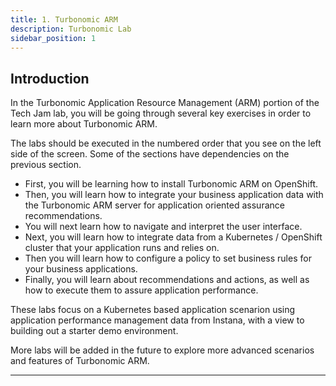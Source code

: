 ```yaml
---
title: 1. Turbonomic ARM
description: Turbonomic Lab
sidebar_position: 1
---
```


## Introduction

In the Turbonomic Application Resource Management (ARM) portion of the Tech Jam
lab, you will be going through several key exercises in order to learn more
about Turbonomic ARM.

The labs should be executed in the numbered order that you see on the left side
of the screen. Some of the sections have dependencies on the previous section.

- First, you will be learning how to install Turbonomic ARM on OpenShift.
- Then, you will learn how to integrate your business application data with the
  Turbonomic ARM server for application oriented assurance recommendations.
- You will next learn how to navigate and interpret the user interface.
- Next, you will learn how to integrate data from a Kubernetes / OpenShift
  cluster that your application runs and relies on.
- Then you will learn how to configure a policy to set business rules for your
  business applications.
- Finally, you will learn about recommendations and actions, as well as how to
  execute them to assure application performance.

These labs focus on a Kubernetes based application scenarion using application
performance management data from Instana, with a view to building out a starter
demo environment.

More labs will be added in the future to explore more advanced scenarios and
features of Turbonomic ARM.

---
